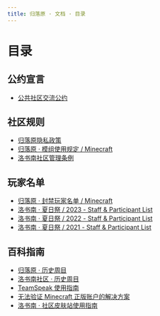 ```yaml
---
title: 归落原 · 文档 · 目录
---
```


# 目录

## 公约宣言

- [公共社区交流公约](treaty/community_communication_covenant)

## 社区规则

- [归落原隐私政策](rules/privacy_policy)
- [归落原 · 模组使用规定 / Minecraft](rules/allowed_modifications)
- [洛书南社区管理条例](rules/losenone_community_management_regulations)

## 玩家名单

- [归落原 · 封禁玩家名单 / Minecraft](players_list/blacklists)
- [洛书南 · 夏日祭 / 2023 - Staff & Participant List](players_list/losenone_summerfestival_2023_staff_and_participant_list)
- [洛书南 · 夏日祭 / 2022 - Staff & Participant List](players_list/losenone_summerfestival_2022_staff_and_participant_list)
- [洛书南 · 夏日祭 / 2021 - Staff & Participant List](players_list/losenone_summerfestival_2021_staff_and_participant_list)

## 百科指南

- [归落原 · 历史周目](https://spark.yaasasi.cn/docs/playthrough)
- [洛书南社区 · 历史周目](https://spark.yaasasi.cn/docs/playthrough_losenone)
- [TeamSpeak 使用指南](wiki/teamspeak_user_guide)
- [无法验证 Minecraft 正版账户的解决方案](wiki/minecraft_account_verification_failed)
- [洛书南 · 社区皮肤站使用指南](wiki/losenone_skin_user_guide)